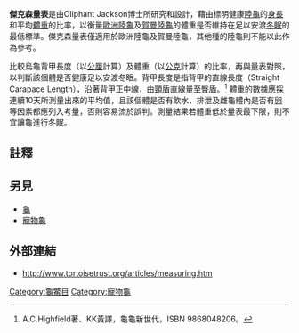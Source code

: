 '''傑克森量表'''是由Oliphant Jackson博士所研究和設計，藉由標明健康[[陸龜|陸龜]]的[[身長|身長]]和平均[[體重|體重]]的比率，以衡量[[歐洲陸龜|歐洲陸龜]]及[[賀曼陸龜|賀曼陸龜]]的體重是否維持在足以安渡[[冬眠|冬眠]]的最低標準。傑克森量表僅適用於歐洲陸龜及賀曼陸龜，其他種的陸龜則不能以此作為參考。

比較烏龜背甲長度（以[[公厘|公厘]]計算）及體重（以[[公克|公克]]計算）的比率，再與量表對照，以判斷該個體是否健康足以安渡冬眠。背甲長度是指背甲的直線長度（Straight Carapace Length），沿著背甲正中線，由[[頸盾|頸盾]]直線量至[[臀盾|臀盾]]。<ref>A.C.Highfield著、KK黃譯，龜龜新世代，ISBN 9868048206。</ref> 體重的數據應採連續10天所測量出來的平均值，且該個體是否有飲水、排泄及雌龜體內是否有[[卵|卵]]等因素都應列入考量，否則容易流於誤判。測量結果若體重低於量表最下限，則不宜讓龜進行冬眠。

==註釋==
<div class="references-small">
<references />
</div>

==另見==
*[[龜|龜]]
*[[寵物龜|寵物龜]]

==外部連結==
*http://www.tortoisetrust.org/articles/measuring.htm {{Wayback|url=http://www.tortoisetrust.org/articles/measuring.htm |date=20201127015914 }}


<!--请给出一个或几个适合该文章的分类-->
[[Category:龜鱉目|Category:龜鱉目]]
[[Category:寵物龜|Category:寵物龜]]

<!--请链接到其他语言的这个页面-->